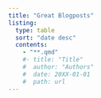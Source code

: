 ```yaml
---
title: "Great Blogposts"
listing:
  type: table
  sort: "date desc"
  contents:
    - "**.qmd"
    #- title: "Title"
    #  author: "Authors"
    #  date: 20XX-01-01
    #  path: url
---
```



